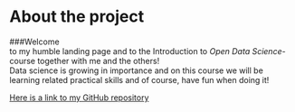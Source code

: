 
# About the project

###Welcome  
to my humble landing page and to the Introduction to *Open Data Science*-course together with me and the others!  
Data science is growing in importance and on this course we will be learning related practical skills and of course, have fun when doing it!  
 
[Here is a link to my GitHub repository](https://github.com/BreezewindX/IODS-project "My repository")
